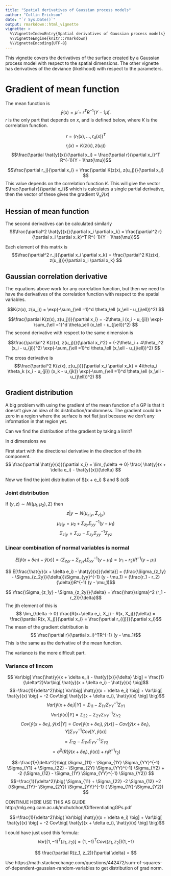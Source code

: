 ```yaml
---
title: "Spatial derivatives of Gaussian process models"
author: "Collin Erickson"
date: "`r Sys.Date()`"
output: rmarkdown::html_vignette
vignette: >
  %\VignetteIndexEntry{Spatial derivatives of Gaussian process models}
  %\VignetteEngine{knitr::rmarkdown}
  %\VignetteEncoding{UTF-8}
---
```



This vignette covers the derivatives of the surface created by a Gaussian process model with respect to the spatial dimensions. 
The other vignette has derivatives of the deviance (likelihood) with respect to the parameters.

# Gradient of mean function

The mean function is 
$$ \hat{y}(x) = \hat{\mu} + r^T R^{-1}(Y - 1\hat{\mu}). $$
$r$ is the only part that depends on $x$, and is defined below, where $K$ is the correlation function.

$$ r = (r_1(x), \ldots, r_d(x))^T$$
$$ r_i(x) = K(z(x), z(u_i))$$
$$\frac{\partial \hat{y}(x)}{\partial x_i} = \frac{\partial r}{\partial x_i}^T R^{-1}(Y - 1\hat{\mu})$$

$$\frac{\partial r_j}{\partial x_i} = \frac{\partial K(z(x), z(u_j))}{\partial x_i} $$
This value depends on the correlation function $K$. This will give the vector $\frac{\partial r}{\partial x_i}$ which is calculates a single partial derivative, then the vector of these gives the gradient $\nabla_x \hat{y}(x)$ 




## Hessian of mean function

The second derivatives can be calculated similarly
$$\frac{\partial^2 \hat{y}(x)}{\partial x_i \partial x_k} = \frac{\partial^2 r}{\partial x_i \partial x_k}^T R^{-1}(Y - 1\hat{\mu})$$

Each element of this matrix is
$$\frac{\partial^2 r_j}{\partial x_i \partial x_k} = \frac{\partial^2 K(z(x), z(u_j))}{\partial x_i \partial x_k} $$

## Gaussian correlation derivative

The equations above work for any correlation function, but then we need to have the derivatives of the correlation function with respect to the spatial variables.

$$K(z(x), z(u_j)) = \exp(-\sum_{\ell =1}^d \theta_\ell (x_\ell - u_{j\ell})^2) $$

$$\frac{\partial K(z(x), z(u_j))}{\partial x_i}  = -2\theta_i (x_i - u_{ji}) \exp(-\sum_{\ell =1}^d \theta_\ell (x_\ell - u_{j\ell})^2)  $$
The second derivative with respect to the same dimension is

$$\frac{\partial^2 K(z(x), z(u_j))}{\partial x_i^2}  = (-2\theta_i  + 4\theta_i^2 (x_i - u_{ji})^2) \exp(-\sum_{\ell =1}^d \theta_\ell (x_\ell - u_{j\ell})^2)  $$

The cross derivative is 
$$\frac{\partial^2 K(z(x), z(u_j))}{\partial x_i \partial x_k}  = 4\theta_i \theta_k (x_i - u_{ji}) (x_k - u_{jk}) \exp(-\sum_{\ell =1}^d \theta_\ell (x_\ell - u_{j\ell})^2)  $$

## Gradient distribution

A big problem with using the gradient of the mean function of a GP is that it doesn't give an idea of its distribution/randomness. The gradient could be zero in a region where the surface is not flat just because we don't any information in that region yet.

Can we find the distribution of the gradient by taking a limit?

In $d$ dimensions we 

First start with the directional derivative in the direction of the ith component.
$$ \frac{\partial \hat{y}(x)}{\partial x_i} = \lim_{\delta -> 0} \frac{ \hat{y}(x + \delta e_i) - \hat{y}(x)}{\delta}  $$

Now we find the joint distribution of $\hat{y}(x + \delta e_i) $ and $ \hat{y}(x)$

### Joint distribution

If $(y,z) \sim N((\mu_1, \mu_2), \Sigma)$
then $$ z|y \sim N(\mu_{z|y}, \Sigma_{z|y} )$$
$$ \mu_{z|y}= \mu_2 + \Sigma_{zy}\Sigma_{yy}^{-1} (y - \mu_1)$$
$$ \Sigma_{z|y} = \Sigma_{zz} - \Sigma_{zy}\Sigma_{yy}^{-1}\Sigma_{yz} $$

### Linear combination of normal variables is normal

$$ E[\hat{y}(x + \delta e_i) - \hat{y}(x)] = (\Sigma_{z_1y} - \Sigma_{z_2y})\Sigma_{yy}^{-1} (y - \mu_1) = (r_1-r_2)R^{-1}(y-\mu_1)$$

$$ E[\frac{\hat{y}(x + \delta e_i) - \hat{y}(x)}{\delta}] = (\frac{\Sigma_{z_1y} - \Sigma_{z_2y}}{\delta})\Sigma_{yy}^{-1} (y - \mu_1) =  (\frac{r_1 - r_2}{\delta})R^{-1} (y - \mu_1)$$


$$ \frac{\Sigma_{z_1y} - \Sigma_{z_2y}}{\delta} = \frac{\hat{\sigma}^2 (r_1 - r_2)}{\delta}$$
The jth element of this is
$$ \lim_{\delta -> 0} \frac{R(x+\delta e_i, X_j) - R(x, X_j)}{\delta}  = \frac{\partial R(x, X_j)}{\partial x_i} =  \frac{\partial r_{(j)}}{\partial x_i}$$
The mean of the gradient distribution is 
$$ \frac{\partial r}{\partial x_i}^TR^{-1} (y - \mu_1)$$
This is the same as the derivative of the mean function.

The variance is the more difficult part.

### Variance of lincom

$$ Var\big[ \frac{\hat{y}(x + \delta e_i) - \hat{y}(x)}{\delta} \big] = \frac{1}{\delta^2}Var\big[ \hat{y}(x + \delta e_i) - \hat{y}(x) \big]$$
$$=\frac{1}{\delta^2}\big( Var\big[ \hat{y}(x + \delta e_i)  \big] + Var\big[ \hat{y}(x) \big] + -2 Cov\big[ \hat{y}(x + \delta e_i), \hat{y}(x) \big] \big)$$
$$ Var\big[ \hat{y}(x + \delta e_i) |Y \big] = \Sigma_{11} - \Sigma_{1Y} \Sigma_{YY}^{-1} \Sigma_{Y1}  $$
$$ Var\big[ \hat{y}(x) |Y \big] = \Sigma_{22} - \Sigma_{2Y} \Sigma_{YY}^{-1} \Sigma_{Y2}  $$
$$ Cov\big[ \hat{y}(x + \delta e_i), \hat{y}(x)|Y \big] =  Cov\big[ \hat{y}(x + \delta e_i), \hat{y}(x) \big] - Cov\big[ \hat{y}(x + \delta e_i), Y \big] \Sigma_{YY}^{-1} Cov\big[ Y, \hat{y}(x) \big] $$
$$ = \Sigma_{12} - \Sigma_{1Y} \Sigma_{YY}^{-1} \Sigma_{Y2}$$
$$  = \hat{\sigma}^2 \big(R\big[ \hat{y}(x + \delta e_i), \hat{y}(x) \big] + r_1 R^{-1} r_2 \big) $$

$$=\frac{1}{\delta^2}\big( \Sigma_{11} - \Sigma_{1Y} \Sigma_{YY}^{-1} \Sigma_{Y1} + \Sigma_{22} - \Sigma_{2Y} \Sigma_{YY}^{-1} \Sigma_{Y2} + -2 (\Sigma_{12} - \Sigma_{1Y} \Sigma_{YY}^{-1} \Sigma_{Y2}) $$
$$=\frac{1}{\delta^2}\big( \Sigma_{11}  + \Sigma_{22}  -2 \Sigma_{12} +2 (\Sigma_{1Y}- \Sigma_{2Y}) \Sigma_{YY}^{-1} ( \Sigma_{1Y}-\Sigma_{Y2}) $$


CONTINUE HERE
USE THIS AS GUIDE http://mlg.eng.cam.ac.uk/mchutchon/DifferentiatingGPs.pdf







$$=\frac{1}{\delta^2}\big( Var\big[ \hat{y}(x + \delta e_i)  \big] + Var\big[ \hat{y}(x) \big] + -2 Cov\big[ \hat{y}(x + \delta e_i), \hat{y}(x) \big] \big)$$

I could have just used this formula:
$$ Var[(1,-1)^T (z_1, z_2)] = (1,-1)^T Cov((z_1, z_2)) (1,-1)$$

$$ \frac{\partial R(z_1, z_2)}{\partial \delta} = $$

Use https://math.stackexchange.com/questions/442472/sum-of-squares-of-dependent-gaussian-random-variables
to get distribution of grad norm.
